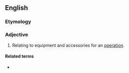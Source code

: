 ==English==

===Etymology===
{{prefix|en|para|operative}}

===Adjective===
{{en-adj|-}}

# {{lb|en|medicine}} Relating to equipment and accessories for an [[operation]].

====Related terms====
* {{l|en|perioperative}}